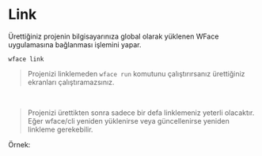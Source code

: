 
# Link

Ürettiğiniz projenin bilgisayarınıza global olarak yüklenen WFace uygulamasına bağlanması işlemini yapar. 

`wface link`

> Projenizi linklemeden `wface run` komutunu çalıştırırsanız ürettiğiniz ekranları çalıştıramazsınız.

&nbsp;

> Projenizi ürettikten sonra sadece bir defa linklemeniz yeterli olacaktır. Eğer wface/cli yeniden yüklenirse veya güncellenirse yeniden linkleme gerekebilir. 

Örnek: 
<CommandHighlight command="wface link" dscr="Komutu projenizin kök dizininde çalıştırmalısınız."/>
